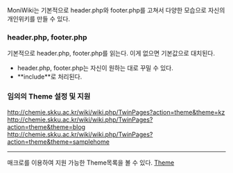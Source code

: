 MoniWiki는 기본적으로 header.php와 footer.php를 고쳐서 다양한 모습으로 자신의 개인위키를
만들 수 있다.
=== header.php, footer.php ===
기본적으로 header.php, footer.php를 읽는다. 이게 없으면 기본값으로 대치된다.

* header.php, footer.php는 자신이 원하는 대로 꾸밀 수 있다.
* **include**로 처리된다.

=== 임의의 Theme 설정 및 지원 ===

http://chemie.skku.ac.kr/wiki/wiki.php/TwinPages?action=theme&theme=kz
http://chemie.skku.ac.kr/wiki/wiki.php/TwinPages?action=theme&theme=blog
http://chemie.skku.ac.kr/wiki/wiki.php/TwinPages?action=theme&theme=samplehome
----
{{{[[Theme]]}}}매크로를 이용하여 지원 가능한 Theme목록을 볼 수 있다.
[[Theme]]
